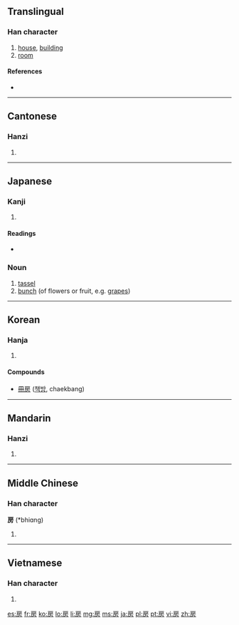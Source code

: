 ==Translingual==

===Han character===
{{Han char|rn=63|rad=戶|as=04|sn=8|four=3022<sub>7</sub>|canj=竹尸卜竹尸 (HSYHS), 戈尸卜竹尸 (ISYHS)|ids=⿸[[户]][[方]]}}

# [[house]], [[building]]
# [[room]]

====References====
* {{Han ref|kx=0415.150|dkj=11714|dj=0759.160|hdz=32260.040|uh=623F|ud=25151|bh=A9D0|bd=43472}}

----

==Cantonese==

===Hanzi===
{{yue-hanzi|jyut=|y=fong2, fong4}}

# {{defn|Cantonese|sort=戶04}}

----

==Japanese==

===Kanji===
{{ja-kanji|grade=7|rs=戶04}}

# {{defn|Japanese|sort=戶04}}

====Readings====
* {{ja-readings|on=[[ぼう]] (bō), [[ほう]] (hō)|kun=[[ふさ]] (fusa), [[へや]] (heya)}}

===Noun===
{{ja-noun|k|hira=ふさ|rom=fusa}}

# [[tassel]]
# [[bunch]] (of flowers or fruit, e.g. [[grape]]s)

----

==Korean==

===Hanja===
{{ko-hanja|hangeul=방|eumhun=방|rv=bang|mr=pang|y=pang}}

# {{defn|Korean|sort=戶04}}

====Compounds====
* [[冊房]] ([[책방]], chaekbang)

----

==Mandarin==

===Hanzi===
{{cmn-hanzi|pin=[[fáng]] ([[fang2]]), [[páng]] ([[pang2]])|wg=fang<sup>2</sup>, p'ang<sup>2</sup>}}

# {{defn|Mandarin|sort=戶04}}

----

==Middle Chinese==

===Han character===
'''房''' (*bhiɑng)<!--Note: the asterisk indicates that this character appears more than four times in the Tang Dynasty corpus of literature; the vowel ɑ is an IPA symbol and different from a-->

# {{defn|Middle Chinese|sort=戶04}}

----

==Vietnamese==

===Han character===
{{vi-hantu|[[phòng]], [[buồng]]|rs=戶04}}

# {{defn|Vietnamese|sort=戶04}}

[[es:房]]
[[fr:房]]
[[ko:房]]
[[lo:房]]
[[li:房]]
[[mg:房]]
[[ms:房]]
[[ja:房]]
[[pl:房]]
[[pt:房]]
[[vi:房]]
[[zh:房]]